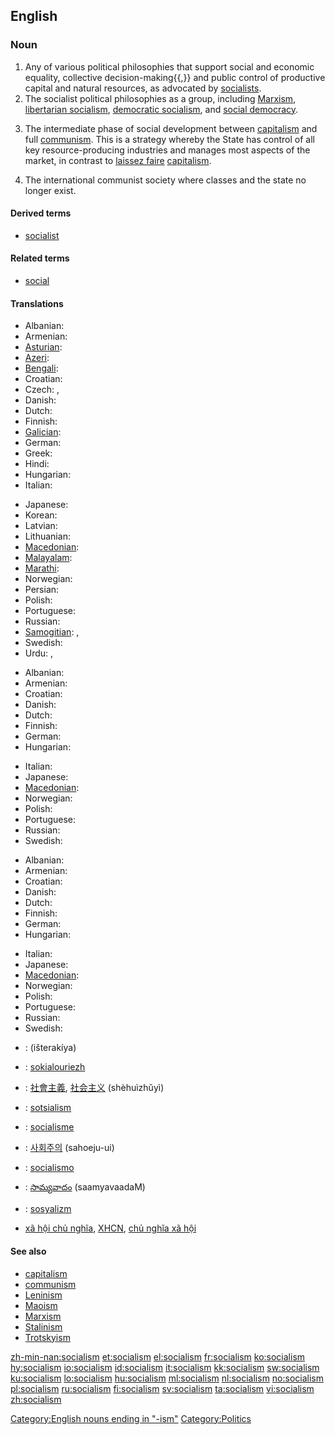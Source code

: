 {{wikipedia}}
==English==

===Noun===
{{en-noun|-}}

# Any of various political philosophies that support social and economic equality, collective decision-making{{,}} and public control of productive capital and natural resources, as advocated by [[socialist]]s.
# The socialist political philosophies as a group, including [[Marxism]], [[libertarian socialism]], [[democratic socialism]], and [[social democracy]].
# {{context|Leninism}} The intermediate phase of social development between [[capitalism]] and full [[communism]]. This is a strategy whereby the State has control of all key resource-producing industries and manages most aspects of the market, in contrast to [[laissez faire]] [[capitalism]].
# {{context|Classical Marxism}} The international communist society where classes and the state no longer exist.

====Derived terms====
* [[socialist]]

====Related terms====
* [[social]]

====Translations====
{{trans-top|political philosophy of social and economic equality}}
* Albanian: {{t+|sq|socializmi|m|xs=Albanian}}
* Armenian: {{t-|hy|սոցիալիզմ|tr=soc’ializm|xs=Armenian}}
* [[Asturian]]: {{t|ast|socialismu|m}}
* [[Azeri]]: {{t|az|sosializm}}
* [[Bengali]]: {{t|bn|সমাজতন্ত্র|sc=Beng}}
* Croatian: {{t+|hr|socijalizam|m}}
* Czech: {{t-|cs|socialismus|m}}, {{t-|cs|socializmus|m}}
* Danish: {{t-|da|socialisme}}
* Dutch: {{t-|nl|socialisme|n}}
* Finnish: {{t+|fi|sosialismi}}
* [[Galician]]: {{t|gl|socialismo|m}}
* German: {{t+|de|Sozialismus|m}}
* Greek: {{t|el|σοσιαλισμός|m|tr=sosialismos|sc=Grek}}
* Hindi: {{t|hi|समाजवाद|m|tr=samājvād|sc=Deva}}
* Hungarian: {{t+|hu|szocializmus}}
* Italian: {{t+|it|socialismo|m}}
{{trans-mid}}
* Japanese: {{t-|ja|社会主義|tr=shakai-shugi|sc=Jpan}}
* Korean: {{t+|ko|사회주의|tr=sahoeju-ui|sc=Hang}}
* Latvian: {{t|lv|sociālisms|m}}
* Lithuanian: {{t|lt|socializmas|m}}
* [[Macedonian]]: {{t-|mk|социјализам|m|tr=socijalízam|xs=Macedonian}}
* [[Malayalam]]: {{t|ml|സോഷ്യലിസം|sc=Mlym}}
* [[Marathi]]: {{t|mr|समाजवाद|tr=samājvād|sc=Deva}}
* Norwegian: {{t-|no|sosialisme|m}}
* Persian: {{t|fa|سوسیالیسم|sc=fa-Arab}}
* Polish: {{t+|pl|socjalizm|m}}
* Portuguese: {{t+|pt|socialismo|m}}
* Russian: {{t+|ru|социализм|m|tr=socialízm|sc=Cyrl}}
* [[Samogitian]]: {{tø|bat-smg|suocēlėzmos|m}},  {{tø|bat-smg|socialėzmos|m}}
* Swedish: {{t+|sv|socialism|c}}
* Urdu: {{t|ur|اشتراکیت|sc=ur-Arab}},  {{t|ur|سوشلزم|sc=ur-Arab}}
{{trans-bottom}}

{{trans-top|group of socialist political philosophies}}
* Albanian: {{t+|sq|socializmi|m|xs=Albanian}}
* Armenian: {{t-|hy|սոցիալիզմ|tr=soc’ializm|xs=Armenian}}
* Croatian: {{t+|hr|socijalizam|m}}
* Danish: {{t-|da|socialisme}}
* Dutch: {{t-|nl|socialisme|n}}
* Finnish: {{t+|fi|sosialismi}}
* German: {{t+|de|Sozialismus|m}}
* Hungarian: {{t+|hu|szocializmus}}
{{trans-mid}}
* Italian: {{t+|it|socialismo|m}}
* Japanese: {{t-|ja|社会主義|tr=shakai-shugi|sc=Jpan}}
* [[Macedonian]]: {{t-|mk|социјализам|m|tr=socijalízam|xs=Macedonian}}
* Norwegian: {{t-|no|sosialisme|m}}
* Polish: {{t+|pl|socjalizm|m}}
* Portuguese: {{t+|pt|socialismo|m}}
* Russian: {{t+|ru|социализм|m|tr=socialízm|sc=Cyrl}}
* Swedish: {{t+|sv|socialism|c}}
{{trans-bottom}}

{{trans-top|intermediate phase of social development}}
* Albanian: {{t+|sq|socializmi|m|xs=Albanian}}
* Armenian: {{t-|hy|սոցիալիզմ|tr=soc’ializm|xs=Armenian}}
* Croatian: {{t+|hr|socijalizam|m}}
* Danish: {{t-|da|socialisme}}
* Dutch: {{t-|nl|socialisme|n}}
* Finnish: {{t+|fi|sosialismi}}
* German: {{t+|de|Sozialismus|m}}
* Hungarian: {{t+|hu|szocializmus}}
{{trans-mid}}
* Italian: {{t+|it|socialismo|m}}
* Japanese: {{t-|ja|社会主義|tr=shakai-shugi|sc=Jpan}}
* [[Macedonian]]: {{t-|mk|социјализам|m|tr=socijalízam|xs=Macedonian}}
* Norwegian: {{t-|no|sosialisme|m}}
* Polish: {{t+|pl|socjalizm|m}}
* Portuguese: {{t+|pt|socialismo|m}}
* Russian: {{t+|ru|социализм|m|tr=socialízm|sc=Cyrl}}
* Swedish: {{t+|sv|socialism|c}}
{{trans-bottom}}

{{checktrans-top}}
* {{ttbc|Arabic}}: {{Arab|[[اشتراكية]]}} (išterakíya) {{f}}
* {{ttbc|Breton}}: [[sokialouriezh]] {{f}}
* {{ttbc|Chinese}}: [[社會主義]], [[社会主义]] (shèhuìzhǔyì)
* {{ttbc|Estonian}}: [[sotsialism]]
* {{ttbc|French}}: [[socialisme]] {{m}}
{{checktrans-mid}}
* {{ttbc|Korean}}: [[사회주의]] (sahoeju-ui)
* {{ttbc|Spanish}}: [[socialismo]] {{m}}
* {{ttbc|Telugu}}: [[సామ్యవాదం]] (saamyavaadaM)
* {{ttbc|Turkish}}: [[sosyalizm]]
* {{ttbc|Vietnamese}} [[xã hội chủ nghĩa]], [[XHCN]], [[chủ nghĩa xã hội]]
{{checktrans-bottom}}

====See also====
* [[capitalism]]
* [[communism]]
* [[Leninism]]
* [[Maoism]]
* [[Marxism]]
* [[Stalinism]]
* [[Trotskyism]]

[[Category:English nouns ending in "-ism"]]
[[Category:Politics]]

[[zh-min-nan:socialism]]
[[et:socialism]]
[[el:socialism]]
[[fr:socialism]]
[[ko:socialism]]
[[hy:socialism]]
[[io:socialism]]
[[id:socialism]]
[[it:socialism]]
[[kk:socialism]]
[[sw:socialism]]
[[ku:socialism]]
[[lo:socialism]]
[[hu:socialism]]
[[ml:socialism]]
[[nl:socialism]]
[[no:socialism]]
[[pl:socialism]]
[[ru:socialism]]
[[fi:socialism]]
[[sv:socialism]]
[[ta:socialism]]
[[vi:socialism]]
[[zh:socialism]]